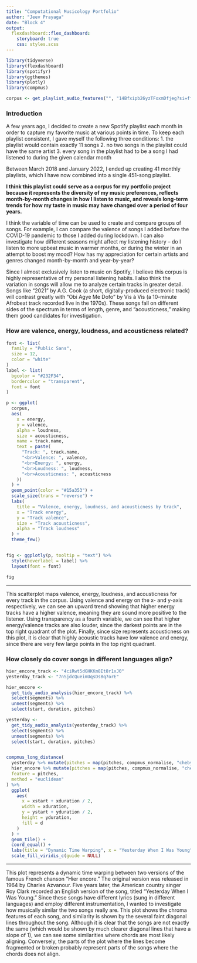 ```yaml
---
title: "Computational Musicology Portfolio"
author: "Jeev Prayaga"
date: "Block 4"
output: 
  flexdashboard::flex_dashboard:
    storyboard: true
    css: styles.scss
---
```


```r
library(tidyverse)
library(flexdashboard)
library(spotifyr)
library(ggthemes)
library(plotly)
library(compmus)

corpus <- get_playlist_audio_features("", "14Bfxipb26yzTFoxmDfjeg?si=ff7f24e465794647")
```

### Introduction

A few years ago, I decided to create a new Spotify playlist each month in order to capture my favorite music at various points in time. To keep each playlist consistent, I gave myself the following three conditions:
1. the playlist would contain exactly 11 songs
2. no two songs in the playlist could have the same artist
3. every song in the playlist had to be a song I had listened to during the given calendar month

Between March 2018 and January 2022, I ended up creating 41 monthly playlists, which I have now combined into a single 451-song playlist.

**I think this playlist could serve as a corpus for my portfolio project because it represents the diversity of my music preferences, reflects month-by-month changes in how I listen to music, and reveals long-term trends for how my taste in music may have changed over a period of four years.**

I think the variable of time can be used to create and compare groups of songs. For example, I can compare the valence of songs I added before the COVID-19 pandemic to those I added during lockdown. I can also investigate how different seasons might affect my listening history -- do I listen to more upbeat music in warmer months, or during the winter in an attempt to boost my mood? How has my appreciation for certain artists and genres changed month-by-month and year-by-year?

Since I almost exclusively listen to music on Spotify, I believe this corpus is highly representative of my personal listening habits. I also think the variation in songs will allow me to analyze certain tracks in greater detail. Songs like "2021" by A.G. Cook (a short, digitally-produced electronic track) will contrast greatly with "Obi Agye Me Dofo" by Vis à Vis (a 10-minute Afrobeat track recorded live in the 1970s). These songs fall on different sides of the spectrum in terms of length, genre, and "acousticness," making them good candidates for investigation.


### How are valence, energy, loudness, and acousticness related?

```r

font <- list(
  family = "Public Sans",
  size = 12,
  color = "white"
)
label <- list(
  bgcolor = "#232F34",
  bordercolor = "transparent",
  font = font
)

p <- ggplot(
  corpus,
  aes(
    x = energy,
    y = valence,
    alpha = loudness,
    size = acousticness,
    name = track.name,
    text = paste(
      "Track: ", track.name,
      "<br>Valence: ", valence,
      "<br>Energy: ", energy,
      "<br>Loudness: ", loudness,
      "<br>Acousticness: ", acousticness
    ))
  ) +
  geom_point(color = "#15a353") +
  scale_size(trans = "reverse") +
  labs(
    title = "Valence, energy, loudness, and acousticness by track",
    x = "Track energy",
    y = "Track valence",
    size = "Track acousticness",
    alpha = "Track loudness"
  ) +
  theme_few()


fig <- ggplotly(p, tooltip = "text") %>%
  style(hoverlabel = label) %>%
  layout(font = font)

fig

```

*** 

This scatterplot maps valence, energy, loudness, and acousticness for every track in the corpus. Using valence and energy on the x- and y-axis respectively, we can see an upward trend showing that higher energy tracks have a higher valence, meaning they are sound more positive to the listener. Using transparency as a fourth variable, we can see that higher energy/valence tracks are also louder, since the darkest points are in the top right quadrant of the plot. Finally, since size represents acousticness on this plot, it is clear that highly acoustic tracks have low valence and energy, since there are very few large points in the top right quadrant.

### How closely do cover songs in different languages align?

```r

hier_encore_track <- "4ciRwt5dGHKKm8Et8r1xJ0"
yesterday_track <- "7nSjdcQueimUqsDsBq7orE"

hier_encore <-
  get_tidy_audio_analysis(hier_encore_track) %>%
  select(segments) %>%
  unnest(segments) %>%
  select(start, duration, pitches)

yesterday <-
  get_tidy_audio_analysis(yesterday_track) %>%
  select(segments) %>%
  unnest(segments) %>%
  select(start, duration, pitches)


compmus_long_distance(
  yesterday %>% mutate(pitches = map(pitches, compmus_normalise, "chebyshev")),
  hier_encore %>% mutate(pitches = map(pitches, compmus_normalise, "chebyshev")),
  feature = pitches,
  method = "euclidean"
) %>%
  ggplot(
    aes(
      x = xstart + xduration / 2,
      width = xduration,
      y = ystart + yduration / 2,
      height = yduration,
      fill = d
    )
  ) +
  geom_tile() +
  coord_equal() +
  labs(title = "Dynamic Time Warping", x = "Yesterday When I Was Young", y = "Hier Encore") +
  scale_fill_viridis_c(guide = NULL)

```

*** 

This plot represents a dynamic time warping between two versions of the famous French chanson "Hier encore." The original version was released in 1964 by Charles Azvanour. Five years later, the American country singer Roy Clark recorded an English version of the song, titled "Yesterday When I Was Young." Since these songs have different lyrics (sung in different languages) and employ different instrumentation, I wanted to investigate how musically similar the two songs really are. This plot shows the chroma features of each song, and similarity is shown by the several faint diagonal lines throughout the song. Although it is clear that the songs are not exactly the same (which would be shown by much clearer diagonal lines that have a slope of 1), we can see some similarities where chords are most likely aligning. Conversely, the parts of the plot where the lines become fragmented or broken probably represent parts of the songs where the chords does not align.

